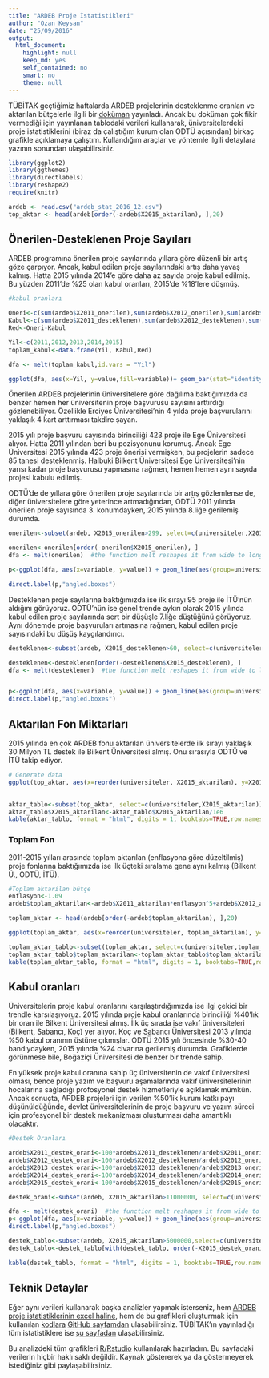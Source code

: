 ```yaml
---
title: "ARDEB Proje İstatistikleri"
author: "Ozan Keysan"
date: "25/09/2016"
output:
  html_document:
    highlight: null
    keep_md: yes
    self_contained: no
    smart: no
    theme: null
---
```


TÜBİTAK geçtiğimiz haftalarda ARDEB projelerinin desteklenme oranları ve aktarılan bütçelerle ilgili bir [doküman](https://www.tubitak.gov.tr/sites/default/files/ardeb_stat_2016_12.pdf) yayınladı. Ancak bu doküman çok fikir vermediği için yayınlanan tablodaki verileri kullanarak, üniversitelerdeki proje istatistiklerini (biraz da çalıştığım kurum olan ODTÜ açısından) birkaç grafikle açıklamaya çalıştım. Kullandığım araçlar ve yöntemle ilgili detaylara yazının sonundan ulaşabilirsiniz.


```r
library(ggplot2)
library(ggthemes)
library(directlabels)
library(reshape2)
require(knitr)

ardeb <- read.csv("ardeb_stat_2016_12.csv")
top_aktar <- head(ardeb[order(-ardeb$X2015_aktarilan), ],20)
```


## Önerilen-Desteklenen Proje Sayıları

ARDEB programına önerilen proje sayılarında yıllara göre düzenli bir artış göze çarpıyor. Ancak, kabul edilen proje sayılarındaki artış daha yavaş kalmış. Hatta 2015 yılında 2014'e göre daha az sayıda proje kabul edilmiş. Bu yüzden 2011'de %25 olan kabul oranları, 2015'de %18'lere düşmüş.


```r
#kabul oranları

Oneri<-c(sum(ardeb$X2011_onerilen),sum(ardeb$X2012_onerilen),sum(ardeb$X2013_onerilen),sum(ardeb$X2014_onerilen),sum(ardeb$X2015_onerilen))
Kabul<-c(sum(ardeb$X2011_desteklenen),sum(ardeb$X2012_desteklenen),sum(ardeb$X2013_desteklenen),sum(ardeb$X2014_desteklenen),sum(ardeb$X2015_desteklenen))
Red<-Oneri-Kabul

Yil<-c(2011,2012,2013,2014,2015)
toplam_kabul<-data.frame(Yil, Kabul,Red)

dfa <- melt(toplam_kabul,id.vars = "Yil")

ggplot(dfa, aes(x=Yil, y=value,fill=variable))+ geom_bar(stat="identity")+theme_economist_white()+scale_fill_tableau()+geom_text(data=dfa, aes(x = Yil, y = value-600, label = paste0(value)), size=5,colour="white")+ylab("Proje Sayısı")+ylab("Proje Sayısı")+xlab("Yıllar")+ggtitle("Yıllara göre Önerilen Proje Sayıları")+theme(legend.position=c(.1,.9))+labs(fill="")

```

Önerilen ARDEB projelerinin üniversitelere göre dağılıma baktığımızda da benzer hemen her üniversitenin proje başvurusu sayısını arttırdığı gözlenebiliyor. Özellikle  Erciyes Üniversitesi'nin 4 yılda proje başvurularını yaklaşık 4 kart arttırması takdire şayan.

2015 yılı proje başvuru sayısında birinciliği 423 proje ile Ege Üniversitesi alıyor. Hatta 2011 yılından beri bu pozisyonunu korumuş. Ancak Ege Üniversitesi 2015 yılında 423 proje önerisi vermişken, bu projelerin sadece 85 tanesi desteklenmiş. Halbuki Bilkent Üniversitesi Ege Üniversitesi'nin yarısı kadar proje başvurusu yapmasına rağmen, hemen hemen aynı sayıda projesi kabulu edilmiş. 

ODTÜ'de de yıllara göre önerilen proje sayılarında bir artış gözlemlense de, diğer üniversitelere göre yeterince artmadığından, ODTÜ 2011 yılında önerilen proje sayısında 3. konumdayken, 2015 yılında 8.liğe gerilemiş durumda.


```r

onerilen<-subset(ardeb, X2015_onerilen>299, select=c(universiteler,X2011_onerilen,X2012_onerilen,X2013_onerilen,X2014_onerilen,X2015_onerilen))

onerilen<-onerilen[order(-onerilen$X2015_onerilen), ]
dfa <- melt(onerilen)  #the function melt reshapes it from wide to long

p<-ggplot(dfa, aes(x=variable, y=value)) + geom_line(aes(group=universiteler, colour=universiteler),size=1)+theme_gray()+scale_color_economist()+xlab("Yıllar")+ylab("Önerilen Proje Sayısı")+ggtitle("Önerilen Proje Sayıları")+scale_x_discrete(labels=c("2011","2012","2013","2014","2015"))

direct.label(p,"angled.boxes")

```


Desteklenen proje sayılarına baktığımızda ise ilk sırayı 95 proje ile İTÜ'nün aldığını görüyoruz. ODTÜ'nün ise genel trende aykırı olarak 2015 yılında kabul edilen proje sayılarında sert bir düşüşle 7.liğe düştüğünü görüyoruz. Aynı dönemde proje başvuruları artmasına rağmen, kabul edilen proje sayısındaki bu düşüş kaygılandırıcı.

```r

desteklenen<-subset(ardeb, X2015_desteklenen>60, select=c(universiteler,X2011_desteklenen,X2012_desteklenen,X2013_desteklenen,X2014_desteklenen,X2015_desteklenen))

desteklenen<-desteklenen[order(-desteklenen$X2015_desteklenen), ]
dfa <- melt(desteklenen)  #the function melt reshapes it from wide to long


p<-ggplot(dfa, aes(x=variable, y=value)) + geom_line(aes(group=universiteler, colour=universiteler),size=1)+theme_gray()+scale_color_economist()+xlab("Yıllar")+ylab("Desteklenen Proje Sayısı")+scale_x_discrete(labels=c("2011","2012","2013","2014","2015")) +ggtitle("Desteklenen Proje Sayıları")
direct.label(p,"angled.boxes")

```


## Aktarılan Fon Miktarları

2015 yılında en çok ARDEB fonu aktarılan üniversitelerde ilk sırayı yaklaşık 30 Milyon TL destek ile Bilkent Üniversitesi almış. Onu sırasıyla ODTÜ ve İTÜ takip ediyor.


```r

# Generate data
ggplot(top_aktar, aes(x=reorder(universiteler, X2015_aktarilan), y=X2015_aktarilan/1e6))+ geom_bar(stat="identity")+ coord_flip()+theme_economist_white()+ylab("Milyon TL")+xlab("")+ggtitle("2015 Yılında Aktarılan Fon")+geom_bar(data=top_aktar[2,], aes(x=universiteler, y=X2015_aktarilan/1e6),  fill="red", stat="identity")
                                                                                                                                                                                                                                                                                                                                              
```

```r
aktar_tablo<-subset(top_aktar, select=c(universiteler,X2015_aktarilan))
aktar_tablo$X2015_aktarilan<-aktar_tablo$X2015_aktarilan/1e6
kable(aktar_tablo, format = "html", digits = 1, booktabs=TRUE,row.names=FALSE,caption="Aktarılan Fon Miktarları(2015)", col.names = c("","Milyon TL"),align=c("l","r"))

```


### Toplam Fon 

2011-2015 yılları arasında toplam aktarılan (enflasyona göre düzeltilmiş) proje fonlarına baktığımızda ise ilk üçteki sıralama gene aynı kalmış (Bilkent Ü., ODTÜ, İTÜ).



```r

#Toplam aktarilan bütçe
enflasyon<-1.09
ardeb$toplam_aktarilan<-ardeb$X2011_aktarilan*enflasyon^5+ardeb$X2012_aktarilan*enflasyon^4+ardeb$X2013_aktarilan*enflasyon^3+ardeb$X2014_aktarilan*enflasyon^2+ardeb$X2015_aktarilan*enflasyon

toplam_aktar <- head(ardeb[order(-ardeb$toplam_aktarilan), ],20)

ggplot(toplam_aktar, aes(x=reorder(universiteler, toplam_aktarilan), y=(toplam_aktarilan)/1e6))+ geom_bar(stat="identity")+ coord_flip()+theme_economist_white()+ylab("Milyon TL")+xlab("")+ggtitle("2011-2015 Arasında Aktarılan Toplam Fon")+geom_bar(data=toplam_aktar[2,], aes(x=universiteler, y=toplam_aktarilan/1e6),  fill="red", stat="identity")
```

```r
toplam_aktar_tablo<-subset(toplam_aktar, select=c(universiteler,toplam_aktarilan))
toplam_aktar_tablo$toplam_aktarilan<-toplam_aktar_tablo$toplam_aktarilan/1e6
kable(toplam_aktar_tablo, format = "html", digits = 1, booktabs=TRUE,row.names=FALSE,caption="Toplam Aktarılan Fon Miktarı", col.names = c("","Milyon TL"),align=c("l","r"))

```

## Kabul oranları

Üniversitelerin proje kabul oranlarını karşılaştırdığımızda ise ilgi çekici bir trendle karşılaşıyoruz. 2015 yılında proje kabul oranlarında birinciliği %40'lık bir oran ile Bilkent Üniversitesi almış. İlk üç sırada ise vakıf üniversiteleri (Bilkent, Sabancı, Koç) yer alıyor. Koç ve Sabancı Üniversitesi 2013 yılında %50 kabul oranının üstüne çıkmışlar. ODTÜ 2015 yılı öncesinde %30-40 bandıydayken, 2015 yılında %24 civarına gerilemiş durumda. Grafiklerde görünmese bile, Boğaziçi Üniversitesi de benzer bir trende sahip.

En yüksek proje kabul oranına sahip üç üniversitenin de vakıf üniversitesi olması, bence proje yazım ve başvuru aşamalarında vakıf üniversitelerinin hocalarına sağladığı profosyonel destek hizmetleriyle açıklamak mümkün. Ancak sonuçta, ARDEB projeleri için verilen %50'lik kurum katkı payı düşünüldüğünde, devlet üniversitelerinin de proje başvuru ve yazım süreci için profesyonel bir destek mekanizması oluşturması daha amantıklı olacaktır.



```r

#Destek Oranları

ardeb$X2011_destek_orani<-100*ardeb$X2011_desteklenen/ardeb$X2011_onerilen
ardeb$X2012_destek_orani<-100*ardeb$X2012_desteklenen/ardeb$X2012_onerilen
ardeb$X2013_destek_orani<-100*ardeb$X2013_desteklenen/ardeb$X2013_onerilen
ardeb$X2014_destek_orani<-100*ardeb$X2014_desteklenen/ardeb$X2014_onerilen
ardeb$X2015_destek_orani<-100*ardeb$X2015_desteklenen/ardeb$X2015_onerilen

destek_orani<-subset(ardeb, X2015_aktarilan>11000000, select=c(universiteler,X2011_destek_orani,X2012_destek_orani,X2013_destek_orani,X2014_destek_orani,X2015_destek_orani))

dfa <- melt(destek_orani)  #the function melt reshapes it from wide to long
p<-ggplot(dfa, aes(x=variable, y=value)) + geom_line(aes(group=universiteler, colour=universiteler),size=1)+theme_gray()+scale_color_colorblind()+xlab("Yıllar")+ylab("Desteklenme Oranı (%)")+scale_x_discrete(labels=c("2011","2012","2013","2014","2015"))
direct.label(p,"angled.boxes")

```

```r
destek_tablo<-subset(ardeb, X2015_aktarilan>5000000,select=c(universiteler,X2015_destek_orani))
destek_tablo<-destek_tablo[with(destek_tablo, order(-X2015_destek_orani)), ]

kable(destek_tablo, format = "html", digits = 1, booktabs=TRUE,row.names=FALSE,caption="Üniversite Bazında Proje Kabul Oranları(2015)", col.names = c("","Proje Kabul Oranı(%)"),align=c("l","c"))

```

## Teknik Detaylar

Eğer aynı verileri kullanarak başka analizler yapmak isterseniz, hem [ARDEB proje istatistiklerinin excel haline](https://github.com/ozank/ardeb/blob/master/ardeb_stat_2016_12.xlsx?raw=true),  hem de bu grafikleri oluşturmak için kullanılan [kodlara]() [GitHub sayfamdan](https://github.com/ozank/ardeb) ulaşabilirsiniz. TÜBİTAK'ın yayınladığı tüm istatistiklere ise  [şu sayfadan](https://www.tubitak.gov.tr/tr/destekler/akademik/ulusal-destek-programlari/icerik-akademik-destek-istatistikleri) ulaşabilirsiniz.

Bu analizdeki tüm grafikleri [R](https://www.r-project.org/)/[Rstudio](https://www.rstudio.com/) kullanılarak hazırladım. Bu sayfadaki verilerin hiçbir haklı saklı değildir. Kaynak göstererek ya da göstermeyerek istediğiniz gibi paylaşabilirsiniz.